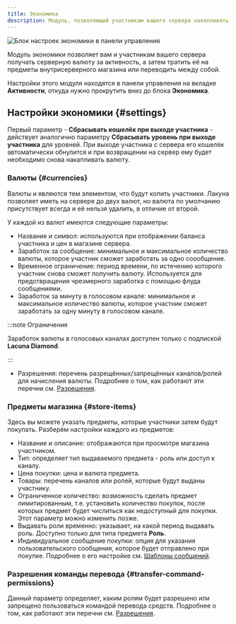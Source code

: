 ```yaml
---
title: Экономика
description: Модуль, позволяющий участникам вашего сервера накапливать серверную валюту за проявленную активность
---
```


![Блок настроек экономики в панели управления](../../static/img/economy-settings.png)

Модуль экономики позволяет вам и участникам вашего сервера получать серверную валюту за активность, а затем тратить её на предметы внутрисерверного магазина или переводить между собой.

Настройки этого модуля находятся в панели управления на вкладке **Активности**, откуда нужно прокрутить вниз до блока **Экономика**.

## Настройки экономики \{#settings}

Первый параметр - **Сбрасывать кошелёк при выходе участника** - действует аналогично параметру **Сбрасывать уровень при выходе участника** для уровней. При выходе участника с сервера его кошелёк автоматически обнулится и при возвращении на сервер ему будет необходимо снова накапливать валюту.

### Валюты \{#currencies}

Валюты и являются тем элементом, что будут копить участники. Лакуна позволяет иметь на сервере до двух валют, но валюта по умолчанию присутствует всегда и её нельзя удалить, в отличие от второй.

У каждой из валют имеются следующие параметры:

- Название и символ: используются при отображении баланса участника и цен в магазине сервера.
- Заработок за сообщение: минимальное и максимальное количество валюты, которое участник сможет заработать за одно соообщение.
- Временное ограничение: период времени, по истечению которого участник снова сможет получить валюту. Используется для предотвращения чрезмерного заработка с помощью флуда сообщениями.
- Заработок за минуту в голосовом канале: минимальное и максимальное количество валюты, которое участник сможет заработать за одну минуту в голосовом канале.

:::note Ограничения

Заработок валюты в голосовых каналах доступен только с подпиской **Lacuna Diamond**.

:::

- Разрешения: перечень разрещённых/запрещённых каналов/ролей для начисления валюты. Подробнее о том, как работают эти перечни см. [Разрешения](../guides/permissions.mdx).

### Предметы магазина \{#store-items}

Здесь вы можете указать предметы, которые участники затем будут покупать. Разберём настройки каждого из предметов:

- Название и описание: отображаются при просмотре магазина участником.
- Тип: определяет тип выдаваемого предмета - роль или доступ к каналу.
- Цена покупки: цена и валюта предмета.
- Товары: перечень каналов или ролей, которые будут выданы участнику.
- Ограниченное количество: возможность сделать предмет лимитированным, т.е. установить количество покупок, после которых предмет будет числиться как недоступный для покупки. Этот параметр можно изменить позже.
- Выдавать роли временно: указывает, на какой период выдавать роль. Доступно только для типа предмета **Роль**.
- Индивидуальное сообщение покупки: опция для указания пользовательского сообщения, которое будет отправлено при покупке. Подробнее о его настройке см. [Шаблоны сообщений](../guides/message-templates.mdx).

### Разрешения команды перевода \{#transfer-command-permissions}

Данный параметр определяет, каким ролям будет разрешено или запрещено пользоваться командой перевода средств. Подробнее о том, как работают эти перечни см. [Разрешения](../guides/permissions.mdx).
